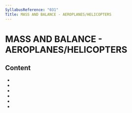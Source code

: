 ```yaml
---
SyllabusReference: "031"
Title: MASS AND BALANCE - AEROPLANES/HELICOPTERS
---
```


# MASS AND BALANCE - AEROPLANES/HELICOPTERS

## Content

- <Link href="031.01" />
- <Link href="031.02" />
- <Link href="031.03" />
- <Link href="031.04" />
- <Link href="031.05" />
- <Link href="031.06" />
